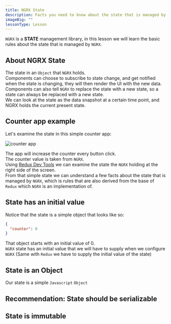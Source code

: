 ```yaml
---
title: NGRX State
description: Facts you need to know about the state that is managed by NGRX.
imageBig: ""
lessonType: Lesson
---
```


`NGRX` is a **STATE** management library, in this lesson we will learn the basic rules about the state that is managed by `NGRX`.

## About NGRX State

The state in an `Object` that `NGRX` holds.\
Components can choose to subscribe to state change, and get notified when the state is changing, they will then render the UI with the new data.\
Components can also tell `NGRX` to replace the state with a new state, so a state can always be replaced with a new state.\
We can look at the state as the data snapshot at a certain time point, and NGRX holds the current present state.

## Counter app example

Let's examine the state in this simple counter app:

![counter app](https://github.com/ywarezk/academeez/blob/main/content/en/course/angular/ngrx/state/state.gif?raw=true)

The app will increase the counter every button click.\
The counter value is taken from `NGRX`.\
Using [Redux Dev Tools](https://chrome.google.com/webstore/detail/redux-devtools/lmhkpmbekcpmknklioeibfkpmmfibljd) we can examine the state the `NGRX` holding at the right side of the screen.\
From that simple state we can understand a few facts about the state that is managed by `NGRX`, which is rules that are also derived from the base of `Redux` which `NGRX` is an implementation of.

## State has an initial value

Notice that the state is a simple object that looks like so:

```json
{
  "counter": 0
}
```

That object starts with an initial value of 0.\
`NGRX` state has an initial value that we will have to supply when we configure `NGRX` (Same with `Redux` we have to supply the initial value of the state)

## State is an Object

Our state is a simple `Javascript` `Object`

## Recommendation: State should be serializable

## State is immutable
